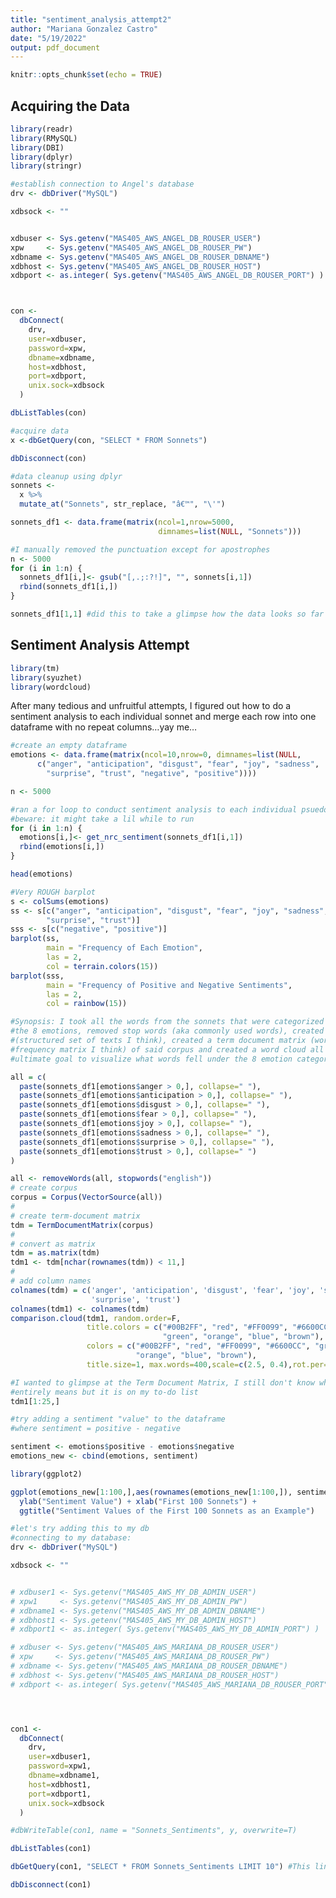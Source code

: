 ```yaml
---
title: "sentiment_analysis_attempt2"
author: "Mariana Gonzalez Castro"
date: "5/19/2022"
output: pdf_document
---
```


```r
knitr::opts_chunk$set(echo = TRUE)
```

## Acquiring the Data

```r
library(readr)
library(RMySQL)
library(DBI)
library(dplyr)
library(stringr)
```


```r
#establish connection to Angel's database
drv <- dbDriver("MySQL")

xdbsock <- ""


xdbuser <- Sys.getenv("MAS405_AWS_ANGEL_DB_ROUSER_USER")
xpw     <- Sys.getenv("MAS405_AWS_ANGEL_DB_ROUSER_PW")
xdbname <- Sys.getenv("MAS405_AWS_ANGEL_DB_ROUSER_DBNAME")
xdbhost <- Sys.getenv("MAS405_AWS_ANGEL_DB_ROUSER_HOST")
xdbport <- as.integer( Sys.getenv("MAS405_AWS_ANGEL_DB_ROUSER_PORT") )



con <-
  dbConnect(
    drv,
    user=xdbuser,
    password=xpw,
    dbname=xdbname,
    host=xdbhost,
    port=xdbport,
    unix.sock=xdbsock
  )

dbListTables(con)

#acquire data
x <-dbGetQuery(con, "SELECT * FROM Sonnets")

dbDisconnect(con) 

#data cleanup using dplyr
sonnets <- 
  x %>% 
  mutate_at("Sonnets", str_replace, "â€™", "\'") 

sonnets_df1 <- data.frame(matrix(ncol=1,nrow=5000, 
                                 dimnames=list(NULL, "Sonnets")))

#I manually removed the punctuation except for apostrophes
n <- 5000
for (i in 1:n) {
  sonnets_df1[i,]<- gsub("[,.;:?!]", "", sonnets[i,1])
  rbind(sonnets_df1[i,])
} 

sonnets_df1[1,1] #did this to take a glimpse how the data looks so far

```


## Sentiment Analysis Attempt

```r
library(tm)
library(syuzhet)
library(wordcloud)
```

\newpage

After many tedious and unfruitful attempts, I figured out how to do a sentiment analysis to each individual sonnet and merge each row into one dataframe with no repeat columns...yay me...

```r
#create an empty dataframe
emotions <- data.frame(matrix(ncol=10,nrow=0, dimnames=list(NULL, 
      c("anger", "anticipation", "disgust", "fear", "joy", "sadness", 
        "surprise", "trust", "negative", "positive"))))

n <- 5000

#ran a for loop to conduct sentiment analysis to each individual psuedosonnet
#beware: it might take a lil while to run
for (i in 1:n) {
  emotions[i,]<- get_nrc_sentiment(sonnets_df1[i,1])
  rbind(emotions[i,])
}

head(emotions) 

```


```r
#Very ROUGH barplot 
s <- colSums(emotions)
ss <- s[c("anger", "anticipation", "disgust", "fear", "joy", "sadness", 
        "surprise", "trust")]
sss <- s[c("negative", "positive")]
barplot(ss,
        main = "Frequency of Each Emotion",
        las = 2,
        col = terrain.colors(15))
barplot(sss,
        main = "Frequency of Positive and Negative Sentiments",
        las = 2,
        col = rainbow(15))
```



```r
#Synopsis: I took all the words from the sonnets that were categorized in one of
#the 8 emotions, removed stop words (aka commonly used words), created a corpus 
#(structured set of texts I think), created a term document matrix (word 
#frequency matrix I think) of said corpus and created a word cloud all for the 
#ultimate goal to visualize what words fell under the 8 emotion categories

all = c(
  paste(sonnets_df1[emotions$anger > 0,], collapse=" "),
  paste(sonnets_df1[emotions$anticipation > 0,], collapse=" "),
  paste(sonnets_df1[emotions$disgust > 0,], collapse=" "),
  paste(sonnets_df1[emotions$fear > 0,], collapse=" "),
  paste(sonnets_df1[emotions$joy > 0,], collapse=" "),
  paste(sonnets_df1[emotions$sadness > 0,], collapse=" "),
  paste(sonnets_df1[emotions$surprise > 0,], collapse=" "),
  paste(sonnets_df1[emotions$trust > 0,], collapse=" ")
)

all <- removeWords(all, stopwords("english"))
# create corpus
corpus = Corpus(VectorSource(all))
#
# create term-document matrix
tdm = TermDocumentMatrix(corpus)
#
# convert as matrix
tdm = as.matrix(tdm)
tdm1 <- tdm[nchar(rownames(tdm)) < 11,]
#
# add column names
colnames(tdm) = c('anger', 'anticipation', 'disgust', 'fear', 'joy', 'sadness', 
                  'surprise', 'trust')
colnames(tdm1) <- colnames(tdm)
comparison.cloud(tdm1, random.order=F,
                 title.colors = c("#00B2FF", "red", "#FF0099", "#6600CC", 
                                  "green", "orange", "blue", "brown"), 
                 colors = c("#00B2FF", "red", "#FF0099", "#6600CC", "green", 
                            "orange", "blue", "brown"),
                 title.size=1, max.words=400,scale=c(2.5, 0.4),rot.per=0.4)


```

```r
#I wanted to glimpse at the Term Document Matrix, I still don't know what it 
#entirely means but it is on my to-do list
tdm1[1:25,]

```




```r
#try adding a sentiment "value" to the dataframe 
#where sentiment = positive - negative

sentiment <- emotions$positive - emotions$negative
emotions_new <- cbind(emotions, sentiment)

library(ggplot2)

ggplot(emotions_new[1:100,],aes(rownames(emotions_new[1:100,]), sentiment[1:100]))+geom_bar(stat="identity", fill = "darkblue") +
  ylab("Sentiment Value") + xlab("First 100 Sonnets") +
  ggtitle("Sentiment Values of the First 100 Sonnets as an Example")

```


```r
#let's try adding this to my db
#connecting to my database:
drv <- dbDriver("MySQL")

xdbsock <- ""


# xdbuser1 <- Sys.getenv("MAS405_AWS_MY_DB_ADMIN_USER")
# xpw1     <- Sys.getenv("MAS405_AWS_MY_DB_ADMIN_PW")
# xdbname1 <- Sys.getenv("MAS405_AWS_MY_DB_ADMIN_DBNAME")
# xdbhost1 <- Sys.getenv("MAS405_AWS_MY_DB_ADMIN_HOST")
# xdbport1 <- as.integer( Sys.getenv("MAS405_AWS_MY_DB_ADMIN_PORT") )

# xdbuser <- Sys.getenv("MAS405_AWS_MARIANA_DB_ROUSER_USER")
# xpw     <- Sys.getenv("MAS405_AWS_MARIANA_DB_ROUSER_PW")
# xdbname <- Sys.getenv("MAS405_AWS_MARIANA_DB_ROUSER_DBNAME")
# xdbhost <- Sys.getenv("MAS405_AWS_MARIANA_DB_ROUSER_HOST")
# xdbport <- as.integer( Sys.getenv("MAS405_AWS_MARIANA_DB_ROUSER_PORT") )




con1 <-
  dbConnect(
    drv,
    user=xdbuser1,
    password=xpw1,
    dbname=xdbname1,
    host=xdbhost1,
    port=xdbport1,
    unix.sock=xdbsock
  )

#dbWriteTable(con1, name = "Sonnets_Sentiments", y, overwrite=T)

dbListTables(con1)

dbGetQuery(con1, "SELECT * FROM Sonnets_Sentiments LIMIT 10") #This line did not work for Dominique

dbDisconnect(con1)

```


